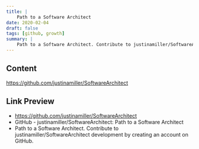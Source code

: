 ```yaml
---
title: |
    Path to a Software Architect
date: 2020-02-04
draft: false
tags: [github, growth]
summary: |
    Path to a Software Architect. Contribute to justinamiller/SoftwareArchitect development by creating an account on GitHub.
---
```


## Content

https://github.com/justinamiller/SoftwareArchitect

## Link Preview

- https://github.com/justinamiller/SoftwareArchitect
- GitHub - justinamiller/SoftwareArchitect: Path to a Software Architect
- Path to a Software Architect. Contribute to justinamiller/SoftwareArchitect development by creating an account on GitHub.
